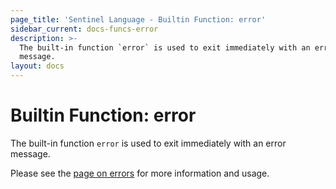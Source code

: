 ```yaml
---
page_title: 'Sentinel Language - Builtin Function: error'
sidebar_current: docs-funcs-error
description: >-
  The built-in function `error` is used to exit immediately with an error
  message.
layout: docs
---
```


# Builtin Function: error

The built-in function `error` is used to exit immediately with an error message.

Please see the [page on errors](/sentinel/language/logging-errors)
for more information and usage.
